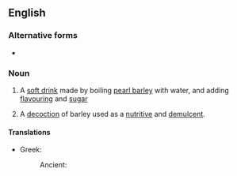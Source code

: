 {{also|barley-water}}

==English==

===Alternative forms===
* {{l|en|barley-water}}

===Noun===
{{wikipedia}}
{{en-noun|~}}

# {{lb|en|British}} A [[soft drink]] made by boiling [[pearl barley]] with water, and adding [[flavouring]] and [[sugar]]
# {{lb|en|medicine|archaic}} A [[decoction]] of barley used as a [[nutritive]] and [[demulcent]].

====Translations====
{{trans-top|a drink made by boiling pearl barley with water}}
* Greek:
*: Ancient: {{t|grc|χυλός|m}}
{{trans-mid}}
{{trans-bottom}}